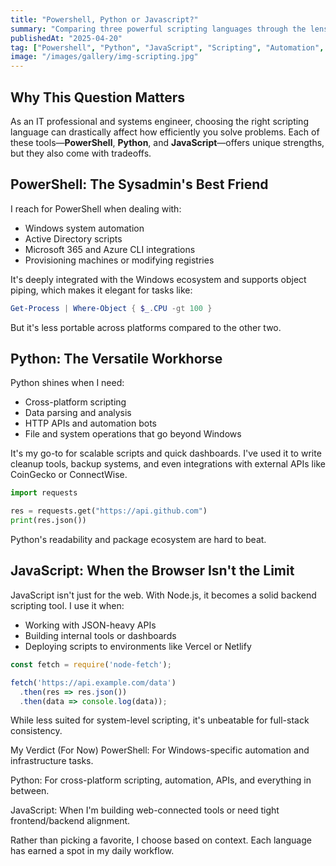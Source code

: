 ```yaml
---
title: "Powershell, Python or Javascript?"
summary: "Comparing three powerful scripting languages through the lens of automation, productivity, and real-world use cases."
publishedAt: "2025-04-20"
tag: ["Powershell", "Python", "JavaScript", "Scripting", "Automation", "Productivity", "IT", "Comparison"]
image: "/images/gallery/img-scripting.jpg"
---
```


## Why This Question Matters

As an IT professional and systems engineer, choosing the right scripting language can drastically affect how efficiently you solve problems. Each of these tools—**PowerShell**, **Python**, and **JavaScript**—offers unique strengths, but they also come with tradeoffs.

## PowerShell: The Sysadmin's Best Friend

I reach for PowerShell when dealing with:

- Windows system automation
- Active Directory scripts
- Microsoft 365 and Azure CLI integrations
- Provisioning machines or modifying registries

It's deeply integrated with the Windows ecosystem and supports object piping, which makes it elegant for tasks like:

```powershell
Get-Process | Where-Object { $_.CPU -gt 100 }
```

But it's less portable across platforms compared to the other two.

## Python: The Versatile Workhorse
Python shines when I need:

- Cross-platform scripting
- Data parsing and analysis
- HTTP APIs and automation bots
- File and system operations that go beyond Windows

It's my go-to for scalable scripts and quick dashboards. I've used it to write cleanup tools, backup systems, and even integrations with external APIs like CoinGecko or ConnectWise.

```python
import requests

res = requests.get("https://api.github.com")
print(res.json())
```

Python's readability and package ecosystem are hard to beat.

## JavaScript: When the Browser Isn't the Limit
JavaScript isn't just for the web. With Node.js, it becomes a solid backend scripting tool. I use it when:

- Working with JSON-heavy APIs
- Building internal tools or dashboards
- Deploying scripts to environments like Vercel or Netlify

```js
const fetch = require('node-fetch');

fetch('https://api.example.com/data')
  .then(res => res.json())
  .then(data => console.log(data));
```

While less suited for system-level scripting, it's unbeatable for full-stack consistency.

My Verdict (For Now)
PowerShell: For Windows-specific automation and infrastructure tasks.

Python: For cross-platform scripting, automation, APIs, and everything in between.

JavaScript: When I'm building web-connected tools or need tight frontend/backend alignment.

Rather than picking a favorite, I choose based on context. Each language has earned a spot in my daily workflow.